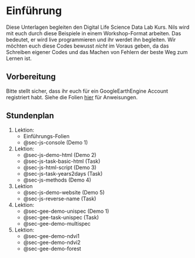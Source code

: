 



# Einführung {.unnumbered}

Diese Unterlagen begleiten den Digital Life Science Data Lab Kurs. Nils wird mit euch durch diese Beispiele in einem Workshop-Format arbeiten. Das bedeutet, er wird live programmieren und ihr werdet ihn begleiten. Wir möchten euch diese Codes bewusst *nicht* im Voraus geben, da das Schreiben eigener Codes und das Machen von Fehlern der beste Weg zum Lernen ist.



## Vorbereitung

Bitte stellt sicher, dass ihr euch für ein GoogleEarthEngine Account registriert habt. Siehe die Folien [hier](adls-lifescience-datalab-praktika.github.io/Register-GEE) für Anweisungen.


## Stundenplan


1. Lektion: 
   - Einführungs-Folien
   - @sec-js-console (Demo 1)
2. Lektion: 
   - @sec-js-demo-html (Demo 2)
   - @sec-js-task-basic-html (Task)
   - @sec-js-html-script (Demo 3)
   - @sec-js-task-years2days (Task)
   - @sec-js-methods (Demo 4)
3. Lektion
   - @sec-js-demo-website (Demo 5)
   - @sec-js-reverse-name (Task)
4. Lektion: 
   - @sec-gee-demo-unispec (Demo 1)
   - @sec-gee-task-unispec (Task)
   - @sec-gee-demo-multispec
5. Lektion: 
   - @sec-gee-demo-ndvi1 
   - @sec-gee-demo-ndvi2
   - @sec-gee-demo-forest



